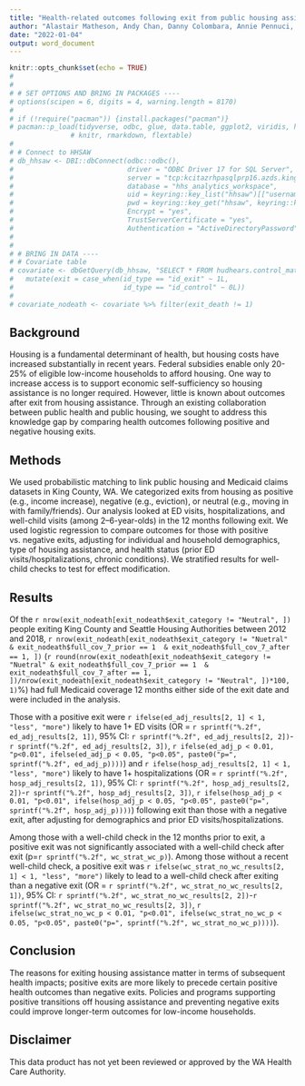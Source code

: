 ```yaml
---
title: "Health-related outcomes following exit from public housing assistance"
author: "Alastair Matheson, Andy Chan, Danny Colombara, Annie Pennuci, Tyler Shannon, Amy Laurent"
date: "2022-01-04"
output: word_document
---
```


```r
knitr::opts_chunk$set(echo = TRUE)
# 
# 
# # SET OPTIONS AND BRING IN PACKAGES ----
# options(scipen = 6, digits = 4, warning.length = 8170)
# 
# if (!require("pacman")) {install.packages("pacman")}
# pacman::p_load(tidyverse, odbc, glue, data.table, ggplot2, viridis, hrbrthemes,
               # knitr, rmarkdown, flextable)
# 
# # Connect to HHSAW
# db_hhsaw <- DBI::dbConnect(odbc::odbc(),
#                            driver = "ODBC Driver 17 for SQL Server",
#                            server = "tcp:kcitazrhpasqlprp16.azds.kingcounty.gov,1433",
#                            database = "hhs_analytics_workspace",
#                            uid = keyring::key_list("hhsaw")[["username"]],
#                            pwd = keyring::key_get("hhsaw", keyring::key_list("hhsaw")[["username"]]),
#                            Encrypt = "yes",
#                            TrustServerCertificate = "yes",
#                            Authentication = "ActiveDirectoryPassword")
# 
# 
# # BRING IN DATA ----
# # Covariate table
# covariate <- dbGetQuery(db_hhsaw, "SELECT * FROM hudhears.control_match_covariate") %>%
#   mutate(exit = case_when(id_type == "id_exit" ~ 1L,
#                           id_type == "id_control" ~ 0L))
# 
# covariate_nodeath <- covariate %>% filter(exit_death != 1)


```

## Background
Housing is a fundamental determinant of health, but housing costs have increased substantially in recent years. Federal subsidies enable only 20-25% of eligible low-income households to afford housing. One way to increase access is to support economic self-sufficiency so housing assistance is no longer required. However, little is known about outcomes after exit from housing assistance. Through an existing collaboration between public health and public housing, we sought to address this knowledge gap by comparing health outcomes following positive and negative housing exits.

## Methods
We used probabilistic matching to link public housing and Medicaid claims datasets in King County, WA. We categorized exits from housing as positive (e.g., income increase), negative (e.g., eviction), or neutral (e.g., moving in with family/friends). Our analysis looked at ED visits, hospitalizations, and well-child visits (among 2–6-year-olds) in the 12 months following exit. We used logistic regression to compare outcomes for those with positive vs. negative exits, adjusting for individual and household demographics, type of housing assistance, and health status (prior ED visits/hospitalizations, chronic conditions). We stratified results for well-child checks to test for effect modification.

## Results
Of the `r nrow(exit_nodeath[exit_nodeath$exit_category != "Neutral", ])` people exiting King County and Seattle Housing Authorities between 2012 and 2018, `r nrow(exit_nodeath[exit_nodeath$exit_category != "Nuetral" & exit_nodeath$full_cov_7_prior == 1  & exit_nodeath$full_cov_7_after == 1, ])` (`r round(nrow(exit_nodeath[exit_nodeath$exit_category != "Nuetral" & exit_nodeath$full_cov_7_prior == 1  & exit_nodeath$full_cov_7_after == 1, ])/nrow(exit_nodeath[exit_nodeath$exit_category != "Neutral", ])*100, 1)`%) had full Medicaid coverage 12 months either side of the exit date and were included in the analysis.

Those with a positive exit were `r ifelse(ed_adj_results[2, 1] < 1, "less", "more")` likely to have 1+ ED visits (OR = `r sprintf("%.2f", ed_adj_results[2, 1])`, 95% CI: `r sprintf("%.2f", ed_adj_results[2, 2])`-`r sprintf("%.2f", ed_adj_results[2, 3])`, `r ifelse(ed_adj_p < 0.01, "p<0.01", ifelse(ed_adj_p < 0.05, "p<0.05", paste0("p=", sprintf("%.2f", ed_adj_p))))`) and `r ifelse(hosp_adj_results[2, 1] < 1, "less", "more")` likely to have 1+ hospitalizations (OR = `r sprintf("%.2f", hosp_adj_results[2, 1])`, 95% CI: `r sprintf("%.2f", hosp_adj_results[2, 2])`-`r sprintf("%.2f", hosp_adj_results[2, 3])`, `r ifelse(hosp_adj_p < 0.01, "p<0.01", ifelse(hosp_adj_p < 0.05, "p<0.05", paste0("p=", sprintf("%.2f", hosp_adj_p))))`) following exit than those with a negative exit, after adjusting for demographics and prior ED visits/hospitalizations.

Among those with a well-child check in the 12 months prior to exit, a positive exit was not significantly associated with a well-child check after exit (p=`r sprintf("%.2f", wc_strat_wc_p)`). Among those without a recent well-child check, a positive exit was `r ifelse(wc_strat_no_wc_results[2, 1] < 1, "less", "more")` likely to lead to a well-child check after exiting than a negative exit (OR = `r sprintf("%.2f", wc_strat_no_wc_results[2, 1])`, 95% CI: `r sprintf("%.2f", wc_strat_no_wc_results[2, 2])`-`r sprintf("%.2f", wc_strat_no_wc_results[2, 3])`, `r ifelse(wc_strat_no_wc_p < 0.01, "p<0.01", ifelse(wc_strat_no_wc_p < 0.05, "p<0.05", paste0("p=", sprintf("%.2f", wc_strat_no_wc_p))))`).

## Conclusion
The reasons for exiting housing assistance matter in terms of subsequent health impacts; positive exits are more likely to precede certain positive health outcomes than negative exits. Policies and programs supporting positive transitions off housing assistance and preventing negative exits could improve longer-term outcomes for low-income households.


## Disclaimer
This data product has not yet been reviewed or approved by the WA Health Care Authority.


<!-- ## Tables and regression output (will not be submitted) -->

<!-- ### ED visits -->
<!-- ```{r ed, echo=FALSE} -->
<!-- ed_adj_results %>% flextable() %>%  -->
<!--   align(part = "all") %>% # left align -->
<!--   set_caption(caption = "Table 1: Adjusted ED visit results") %>%  -->
<!--   font(fontname = "Calibri (Body)", part = "all") %>%  -->
<!--   fontsize(size = 10, part = "body") %>%  -->
<!--   # add footer if you want -->
<!--   # add_footer_row(values = "* p < 0.05. ** p < 0.01. *** p < 0.001.",  -->
<!--   #                colwidths = 4) %>%  -->
<!--   theme_booktabs() %>% # default theme -->
<!--   autofit() -->
<!-- ``` -->

